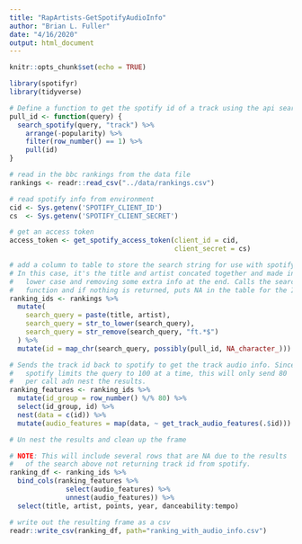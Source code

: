 ```yaml
---
title: "RapArtists-GetSpotifyAudioInfo"
author: "Brian L. Fuller"
date: "4/16/2020"
output: html_document
---
```


```r
knitr::opts_chunk$set(echo = TRUE)

library(spotifyr)
library(tidyverse)

```



```r

# Define a function to get the spotify id of a track using the api search func
pull_id <- function(query) {
  search_spotify(query, "track") %>% 
    arrange(-popularity) %>% 
    filter(row_number() == 1) %>%
    pull(id)
}

# read in the bbc rankings from the data file
rankings <- readr::read_csv("../data/rankings.csv")

# read spotify info from environment
cid <- Sys.getenv('SPOTIFY_CLIENT_ID')
cs  <- Sys.getenv('SPOTIFY_CLIENT_SECRET')

# get an access token
access_token <- get_spotify_access_token(client_id = cid,
                                         client_secret = cs)

# add a column to table to store the search string for use with spotify
# In this case, it's the title and artist concated together and made into
#   lower case and removing some extra info at the end. Calls the search
#   function and if nothing is returned, puts NA in the table for the ID.
ranking_ids <- rankings %>%
  mutate(
    search_query = paste(title, artist),
    search_query = str_to_lower(search_query),
    search_query = str_remove(search_query, "ft.*$")
  ) %>%
  mutate(id = map_chr(search_query, possibly(pull_id, NA_character_)))

# Sends the track id back to spotify to get the track audio info. Since 
#   spotify limits the query to 100 at a time, this will only send 80 
#   per call adn nest the results.
ranking_features <- ranking_ids %>%
  mutate(id_group = row_number() %/% 80) %>%
  select(id_group, id) %>%
  nest(data = c(id)) %>%
  mutate(audio_features = map(data, ~ get_track_audio_features(.$id)))

# Un nest the results and clean up the frame

# NOTE: This will include several rows that are NA due to the results
#   of the search above not returning track id from spotify.
ranking_df <- ranking_ids %>%
  bind_cols(ranking_features %>%
              select(audio_features) %>%
              unnest(audio_features)) %>%
  select(title, artist, points, year, danceability:tempo)

# write out the resulting frame as a csv
readr::write_csv(ranking_df, path="ranking_with_audio_info.csv")
```



```r

```
